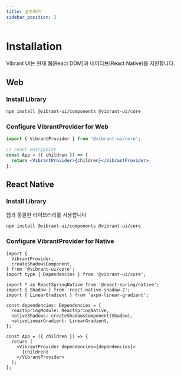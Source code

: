 ```yaml
---
title: 설치하기
sidebar_position: 2
---
```


# Installation

Vibrant UI는 현재 웹(React DOM)과 네이티브(React Native)를 지원합니다.

## Web

### Install Library

```bash npm2yarn
npm install @vibrant-ui/components @vibrant-ui/core
```

### Configure VibrantProvider for Web

```jsx title="App.tsx"
import { VibrantProvider } from '@vibrant-ui/core';

// react entrypoint
const App = ({ children }) => {
  return <VibrantProvider>{children}</VibrantProvider>;
};
```

## React Native

### Install Library

웹과 동일한 라이브러리를 사용합니다

```bash npm2yarn
npm install @vibrant-ui/components @vibrant-ui/core
```

### Configure VibrantProvider for Native

```tsx title="App.tsx"
import {
  VibrantProvider,
  createShadowsComponent,
} from '@vibrant-ui/core';
import type { Dependencies } from '@vibrant-ui/core';

import * as ReactSpringNative from '@react-spring/native';
import { Shadow } from 'react-native-shadow-2';
import { LinearGradient } from 'expo-linear-gradient';

const dependencies: Dependencies = {
  reactSpringModule: ReactSpringNative,
  nativeShadows: createShadowsComponent(Shadow),
  nativeLinearGradient: LinearGradient,
};

const App = ({ children }) => {
  return (
    <VibrantProvider dependencies={dependencies}>
      {children}
    </VibrantProvider>
  );
};
```
